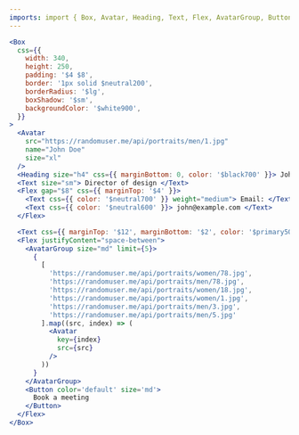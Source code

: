 ```yaml
---
imports: import { Box, Avatar, Heading, Text, Flex, AvatarGroup, Button } from '@sparrowengg/twigs-react'
---
```


```jsx live play=examples-profile
<Box
  css={{
    width: 340,
    height: 250,
    padding: '$4 $8',
    border: '1px solid $neutral200',
    borderRadius: '$lg',
    boxShadow: '$sm',
    backgroundColor: '$white900',
  }}
>
  <Avatar
    src="https://randomuser.me/api/portraits/men/1.jpg"
    name="John Doe"
    size="xl"
  />
  <Heading size="h4" css={{ marginBottom: 0, color: '$black700' }}> John Doe </Heading>
  <Text size="sm"> Director of design </Text>
  <Flex gap="$8" css={{ marginTop: '$4' }}>
    <Text css={{ color: '$neutral700' }} weight="medium"> Email: </Text>
    <Text css={{ color: '$neutral600' }}> john@example.com </Text>
  </Flex>

  <Text css={{ marginTop: '$12', marginBottom: '$2', color: '$primary500' }} size='sm' weight='medium'> Followed by </Text>
  <Flex justifyContent="space-between">
    <AvatarGroup size="md" limit={5}>
      {
        [
          'https://randomuser.me/api/portraits/women/78.jpg',
          'https://randomuser.me/api/portraits/men/78.jpg',
          'https://randomuser.me/api/portraits/women/18.jpg',
          'https://randomuser.me/api/portraits/women/1.jpg',
          'https://randomuser.me/api/portraits/men/3.jpg',
          'https://randomuser.me/api/portraits/men/5.jpg'
        ].map((src, index) => (
          <Avatar
            key={index}
            src={src}
          />
        ))
      }
    </AvatarGroup>
    <Button color='default' size='md'>
      Book a meeting
    </Button>
  </Flex>
</Box>
```